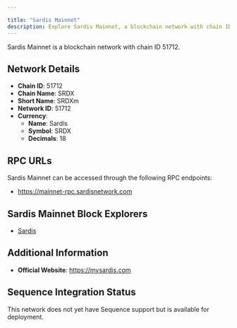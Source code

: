 ```yaml
---

title: "Sardis Mainnet"
description: Explore Sardis Mainnet, a blockchain network with chain ID 51712. Learn about its native currency, Sardis, and how to interact with the network.
---
```




Sardis Mainnet is a blockchain network with chain ID 51712.

## Network Details

- **Chain ID**: 51712
- **Chain Name**: SRDX
- **Short Name**: SRDXm
- **Network ID**: 51712
- **Currency**: 
  - **Name**: Sardis
  - **Symbol**: SRDX
  - **Decimals**: 18

## RPC URLs

Sardis Mainnet can be accessed through the following RPC endpoints:

- https://mainnet-rpc.sardisnetwork.com

## Sardis Mainnet Block Explorers

- [Sardis](https://contract-mainnet.sardisnetwork.com)

## Additional Information

- **Official Website**: https://mysardis.com

## Sequence Integration Status

This network does not yet have Sequence support but is available for deployment.
